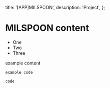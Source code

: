  title: '[APP]MILSPOON',
  description: 'Project',
};

# MILSPOON content

- One
- Two
- Three

example content

```
example code
```

`code`

<StackBlitzEmbed
  repo='GyeongtaeGim/react-scroll-interaction-example'
  height='700px'
/>
